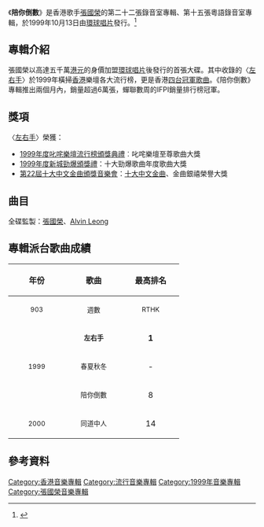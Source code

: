 {{Album infobox | <!-- See Wikipedia:WikiProject_Albums -->
|  Name        = 陪你倒數
|  Type        = [[錄音室專輯|錄音室專輯]]
|  Artist      = [[張國榮|張國榮]]
|  Cover       = 99leslie.jpg
|  Background  = 
|  Released    = 1999年10月13日
|  Recorded    = 
|  Genre       = [[粵語流行音樂|粵語流行音樂]]
|  Label       = [[環球唱片|環球唱片]]
| Language     = [[粵語|粵語]]、[[國語|國語]]
|  Producer    = 張國榮、[[Alvin_Leong|Alvin Leong]]
|  Last album  = [[Printemps|Printemps]]<br/>（1998）
|  This album  = '''陪你倒數'''<br/>（1999）
|  Next album  = [[Untitled|Untitled]]<br/>（2000）
}}
《'''陪你倒數'''》是香港歌手[[張國榮|張國榮]]的第二十二張錄音室專輯、第十五張粵語錄音室專輯，於1999年10月13日由[[環球唱片|環球唱片]]發行。<ref>{{Cite web |url=https://itunes.apple.com/tw/album/%E9%99%AA%E4%BD%A0%E5%80%92%E6%95%B8/379631709 |title=存档副本 |accessdate=2018-10-25 |archive-date=2018-10-26 |archive-url=https://web.archive.org/web/20181026064444/https://itunes.apple.com/tw/album/%E9%99%AA%E4%BD%A0%E5%80%92%E6%95%B8/379631709 |dead-url=no }}</ref>

== 專輯介紹 ==
張國榮以高達五千萬[[港元|港元]]的身價加盟[[香港環球唱片|環球唱片]]後發行的首張大碟。其中收錄的〈[[左右手|左右手]]〉於1999年橫掃[[香港|香港]]樂壇各大流行榜，更是香港[[1999年度香港四台冠軍歌曲列表|四台冠軍歌曲]]。《陪你倒數》專輯推出兩個月內，銷量超過6萬張，蟬聯數周的IFPI銷量排行榜冠軍。

== 獎項 ==
〈[[左右手|左右手]]〉榮獲：
*[[1999年度叱咤樂壇流行榜頒獎典禮得獎名單|1999年度]][[叱咤樂壇流行榜頒獎典禮|叱咤樂壇流行榜頒獎典禮]]︰叱咤樂壇至尊歌曲大獎
*[[1999年度新城勁爆頒獎禮得獎名單|1999年度新城勁爆頒獎禮]]：十大勁爆歌曲年度歌曲大獎
*[[第二十二屆十大中文金曲得獎名單|第22屆十大中文金曲頒獎音樂會]]：[[十大中文金曲頒獎音樂會十大中文金曲獎|十大中文金曲]]、金曲銀禧榮譽大獎

== 曲目 == 

全碟監製：[[張國榮|張國榮]]、[[Alvin_Leong|Alvin Leong]]

{{tracklist
| title1 = 夢死醉生
| music1 = [[C.Y._Kong|C.Y. Kong]]
| lyrics1 = [[林夕|林夕]]
| arranger1 = C.Y. Kong

| title2 = 左右手
| music2 = 葉良俊
| lyrics2 = 林夕
| arranger2 = [[Gary_Tong|Gary Tong]]

| title3 = 春夏秋冬
| music3 = 葉良俊
| lyrics3 = [[林振強|林振強]] 
| arranger3 = [[Adrian_Chan|Adrian Chan]] 

| title4 = 寂寞有害
| music4 = 張國榮
| lyrics4 = 林夕
| arranger4 = C.Y. Kong

| title5 = 心跳呼吸正常
| music5 = [[徐日勤|徐日勤]]
| lyrics5 = 林振強
| arranger5 = 徐日勤 

| title6 = 小明星
| note6 = 電影《[[流星語|流星語]]》主題曲
| music6 = 張國榮
| lyrics6 = 林夕
| arranger6 = [[Alex_San|Alex San]]

| title7 = 同道中人
| music7 = C.Y. Kong
| lyrics7 = 林夕
| arranger7 = C.Y. Kong

| title8 = 不要愛他
| music8 = Adrian Chan
| lyrics8 = 林夕
| arranger8 = Adrian Chan

| title9 = 陪你倒數
| music9 = C.Y. Kong
| lyrics9 = 林夕
| arranger9 = C.Y. Kong

| title10 = 你是明星
| note10 = 《小明星》國語版
| music10 = 張國榮
| lyrics10 = 林夕
| arranger10 = Alex San

| title11 =  全世界只想你來愛我
| note11 = 《左右手》國語版
| music11 = 葉良俊
| lyrics11 = [[林秋離|林秋離]]
| arranger11 = Gary Tong 
}}

== 專輯派台歌曲成績 ==
{| class="wikitable"
!align="center" rowspan="2" | 年份
!align="center" rowspan="2" | 歌曲
!align="center" colspan="8" | 最高排名
|-
!width="100"|<small>903</small> !! width="100"|<small>週數</small> !! width="100"|<small>RTHK</small> !! width="100"|<small>週數</small> !! width="100"|<small>997</small> !! width="100"|<small>週數</small> !! width="100"|<small>TVB</small> !! width="100"|<small>週數</small>
|-
|align="center" rowspan="3"| <small>1999</small> ||align="center"| <small>'''左右手'''</small> ||align="center"| '''1''' ||align="center"| 9 ||align="center"| '''1''' ||align="center"| 4 ||align="center"| '''1''' ||align="center"| 5 ||align="center"| '''1''' ||align="center"| 3
|-
|align="center"| <small>春夏秋冬</small> ||align="center"| - ||align="center"| - ||align="center"| 2 ||align="center"| 5 ||align="center"| 2 ||align="center"| 5 ||align="center"| 2 ||align="center"| 3
|-
|align="center"| <small>陪你倒數</small> ||align="center"| 8 ||align="center"| 5 ||align="center"| '''1''' ||align="center"| 5 ||align="center"| 8 ||align="center"| 4 ||align="center"| '''1''' ||align="center"| 3
|-
|align="center"| <small>2000</small> ||align="center"| <small>同道中人</small> ||align="center"| 14 ||align="center"| 2 ||align="center"| - ||align="center"| - ||align="center"| - ||align="center"| - ||align="center"| - ||align="center"| -
|}

== 參考資料 ==
{{reflist}}

{{張國榮}}

[[Category:香港音樂專輯|Category:香港音樂專輯]]
[[Category:流行音樂專輯|Category:流行音樂專輯]]
[[Category:1999年音樂專輯|Category:1999年音樂專輯]]
[[Category:張國榮音樂專輯|Category:張國榮音樂專輯]]